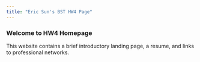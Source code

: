 ```yaml
---
title: "Eric Sun's BST HW4 Page"
---
```


### Welcome to HW4 Homepage

This website contains a brief introductory landing page, a resume, and links to professional networks.

